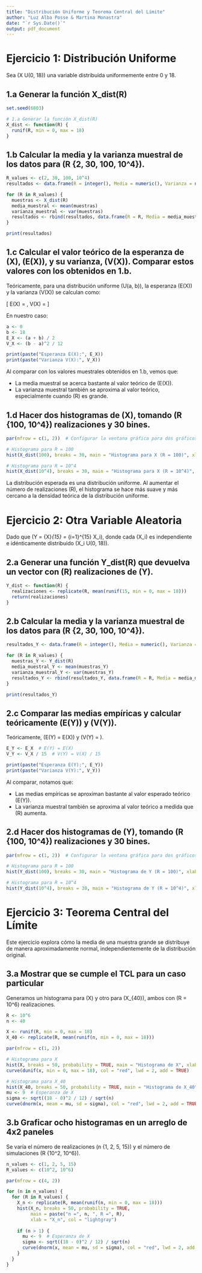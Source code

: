 ```yaml
---
title: "Distribución Uniforme y Teorema Central del Límite"
author: "Luz Alba Posse & Martina Monastra"
date: "`r Sys.Date()`"
output: pdf_document
---
```


# Ejercicio 1: Distribución Uniforme

Sea \(X \sim U(0, 18)\) una variable distribuida uniformemente entre 0 y 18.

## 1.a Generar la función X_dist(R)

```r
set.seed(6803)

# 1.a Generar la función X_dist(R)
X_dist <- function(R) {
  runif(R, min = 0, max = 18)
}
```

## 1.b Calcular la media y la varianza muestral de los datos para \(R \in \{2, 30, 100, 10^4\}\).

```r
R_values <- c(2, 30, 100, 10^4)
resultados <- data.frame(R = integer(), Media = numeric(), Varianza = numeric())

for (R in R_values) {
  muestras <- X_dist(R)
  media_muestral <- mean(muestras)
  varianza_muestral <- var(muestras)
  resultados <- rbind(resultados, data.frame(R = R, Media = media_muestral, Varianza = varianza_muestral))
}

print(resultados)
```

## 1.c Calcular el valor teórico de la esperanza de \(X\), \(E(X)\), y su varianza, \(V(X)\). Comparar estos valores con los obtenidos en 1.b.

Teóricamente, para una distribución uniforme \(U(a, b)\), la esperanza \(E(X)\) y la varianza \(V(X)\) se calculan como:

\[
E(X) = \frac{a + b}{2}, \quad V(X) = \frac{(b - a)^2}{12}
\]

En nuestro caso:

```r
a <- 0
b <- 18
E_X <- (a + b) / 2
V_X <- (b - a)^2 / 12

print(paste("Esperanza E(X):", E_X))
print(paste("Varianza V(X):", V_X))
```

Al comparar con los valores muestrales obtenidos en 1.b, vemos que:

- La media muestral se acerca bastante al valor teórico de \(E(X)\).
- La varianza muestral también se aproxima al valor teórico, especialmente cuando \(R\) es grande.

## 1.d Hacer dos histogramas de \(X\), tomando \(R \in \{100, 10^4\}\) realizaciones y 30 bines.

```r
par(mfrow = c(1, 2))  # Configurar la ventana gráfica para dos gráficos lado a lado

# Histograma para R = 100
hist(X_dist(100), breaks = 30, main = "Histograma para X (R = 100)", xlab = "Valores de X", col = "blue")

# Histograma para R = 10^4
hist(X_dist(10^4), breaks = 30, main = "Histograma para X (R = 10^4)", xlab = "Valores de X", col = "green")
```

La distribución esperada es una distribución uniforme. Al aumentar el número de realizaciones \(R\), el histograma se hace más suave y más cercano a la densidad teórica de la distribución uniforme.

# Ejercicio 2: Otra Variable Aleatoria

Dado que \(Y = \bar{X}_{15} = \frac{1}{15} \sum_{i=1}^{15} X_i\), donde cada \(X_i\) es independiente e idénticamente distribuido \(X_i \sim U(0, 18)\).

## 2.a Generar una función Y_dist(R) que devuelva un vector con \(R\) realizaciones de \(Y\).

```r




Y_dist <- function(R) {
  realizaciones <- replicate(R, mean(runif(15, min = 0, max = 18)))
  return(realizaciones)
}
```

## 2.b Calcular la media y la varianza muestral de los datos para \(R \in \{2, 30, 100, 10^4\}\).

```r
resultados_Y <- data.frame(R = integer(), Media = numeric(), Varianza = numeric())

for (R in R_values) {
  muestras_Y <- Y_dist(R)
  media_muestral_Y <- mean(muestras_Y)
  varianza_muestral_Y <- var(muestras_Y)
  resultados_Y <- rbind(resultados_Y, data.frame(R = R, Media = media_muestral_Y, Varianza = varianza_muestral_Y))
}

print(resultados_Y)
```

## 2.c Comparar las medias empíricas y calcular teóricamente \(E(Y)\) y \(V(Y)\).

Teóricamente, \(E(Y) = E(X)\) y \(V(Y) = \frac{V(X)}{15}\).

```r
E_Y <- E_X  # E(Y) = E(X)
V_Y <- V_X / 15  # V(Y) = V(X) / 15

print(paste("Esperanza E(Y):", E_Y))
print(paste("Varianza V(Y):", V_Y))
```

Al comparar, notamos que:

- Las medias empíricas se aproximan bastante al valor esperado teórico \(E(Y)\).
- La varianza muestral también se aproxima al valor teórico a medida que \(R\) aumenta.

## 2.d Hacer dos histogramas de \(Y\), tomando \(R \in \{100, 10^4\}\) realizaciones y 30 bines.

```r
par(mfrow = c(1, 2))  # Configurar la ventana gráfica para dos gráficos lado a lado

# Histograma para R = 100
hist(Y_dist(100), breaks = 30, main = "Histograma de Y (R = 100)", xlab = "Y", col = "magenta")

# Histograma para R = 10^4
hist(Y_dist(10^4), breaks = 30, main = "Histograma de Y (R = 10^4)", xlab = "Y", col = "blue")
```

# Ejercicio 3: Teorema Central del Límite

Este ejercicio explora cómo la media de una muestra grande se distribuye de manera aproximadamente normal, independientemente de la distribución original.

## 3.a Mostrar que se cumple el TCL para un caso particular

Generamos un histograma para \(X\) y otro para \(X_{40}\), ambos con \(R = 10^6\) realizaciones.

```r
R <- 10^6
n <- 40

X <- runif(R, min = 0, max = 18)
X_40 <- replicate(R, mean(runif(n, min = 0, max = 18)))

par(mfrow = c(1, 2))

# Histograma para X
hist(X, breaks = 50, probability = TRUE, main = "Histograma de X", xlab = "X", col = "lightblue")
curve(dunif(x, min = 0, max = 18), col = "red", lwd = 2, add = TRUE)

# Histograma para X_40
hist(X_40, breaks = 50, probability = TRUE, main = "Histograma de X_40", xlab = "X_40", col = "lightgreen")
mu <- 9  # Esperanza de X
sigma <- sqrt((18 - 0)^2 / 12) / sqrt(n)  
curve(dnorm(x, mean = mu, sd = sigma), col = "red", lwd = 2, add = TRUE)
```

## 3.b Graficar ocho histogramas en un arreglo de 4x2 paneles

Se varía el número de realizaciones \(n \in \{1, 2, 5, 15\}\) y el número de simulaciones \(R \in \{10^2, 10^6\}\).

```r
n_values <- c(1, 2, 5, 15)
R_values <- c(10^2, 10^6)

par(mfrow = c(4, 2))

for (n in n_values) {
  for (R in R_values) {
    X_n <- replicate(R, mean(runif(n, min = 0, max = 18)))
    hist(X_n, breaks = 50, probability = TRUE,
         main = paste("n =", n, ", R =", R),
         xlab = "X_n", col = "lightgray")
    
    if (n > 1) {
      mu <- 9  # Esperanza de X
      sigma <- sqrt((18 - 0)^2 / 12) / sqrt(n)  
      curve(dnorm(x, mean = mu, sd = sigma), col = "red", lwd = 2, add = TRUE)
    }
  }
}
```

